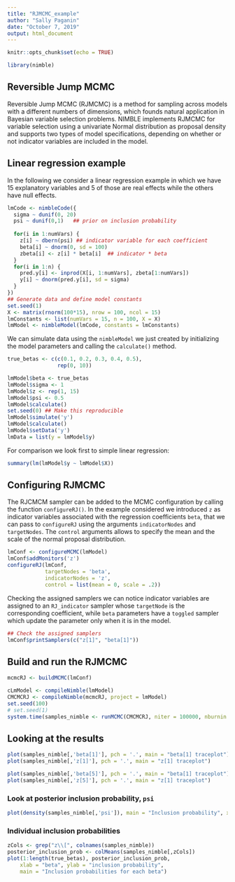 ```yaml
---
title: "RJMCMC_example"
author: "Sally Paganin"
date: "October 7, 2019"
output: html_document
---
```


```r

knitr::opts_chunk$set(echo = TRUE)

library(nimble)
```

## Reversible Jump MCMC
<!-- What is reversible jump and why -->

Reversible Jump MCMC (RJMCMC) is a method for sampling across models with a different numbers of dimensions, which founds natural application in Bayesian variable selection problems.
NIMBLE implements RJMCMC for variable selection using a univariate Normal distribution as proposal density and supports two types of model specifications, depending on whether or not 
indicator variables are included in the model.

<!-- `RJ` sampler takes prior inclusion probabilities and do not support stochastic prior
Refer to the user manual and `help(configure_RJ)`
 -->
## Linear regression example

In the following we consider a linear regression example in which we have $15$ explanatory variables and $5$ of those are real effects while the others have null effects.  


```r
lmCode <- nimbleCode({
  sigma ~ dunif(0, 20)
  psi ~ dunif(0,1)   ## prior on inclusion probability
  
  for(i in 1:numVars) {
    z[i] ~ dbern(psi) ## indicator variable for each coefficient
    beta[i] ~ dnorm(0, sd = 100)  
    zbeta[i] <- z[i] * beta[i]  ## indicator * beta
  }
  for(i in 1:n) {
    pred.y[i] <- inprod(X[i, 1:numVars], zbeta[1:numVars])
    y[i] ~ dnorm(pred.y[i], sd = sigma)
  }
})
## Generate data and define model constants
set.seed(1)
X <- matrix(rnorm(100*15), nrow = 100, ncol = 15)
lmConstants <- list(numVars = 15, n = 100, X = X)
lmModel <- nimbleModel(lmCode, constants = lmConstants)
```



We can simulate data using the `nimbleModel` we just created by initializing the model parameters and calling the `calculate()` method. 

```r
true_betas <- c(c(0.1, 0.2, 0.3, 0.4, 0.5),
                rep(0, 10))

lmModel$beta <- true_betas
lmModel$sigma <- 1
lmModel$z <- rep(1, 15)
lmModel$psi <- 0.5
lmModel$calculate()
set.seed(0) ## Make this reproducible
lmModel$simulate('y')
lmModel$calculate() 
lmModel$setData('y')
lmData = list(y = lmModel$y)

```

For comparison we look first to simple linear regression:

```r
summary(lm(lmModel$y ~ lmModel$X))
```

## Configuring RJMCMC

The RJCMCM sampler can be added to the MCMC configuration by calling the function `configureRJ()`. In the example considered we introduced `z` as indicator variables associated with the regression coefficients `beta`, that we can pass to `configureRJ` using the arguments `indicatorNodes` and `targetNodes`. The `control` arguments allows to specify the mean and the scale of the normal proposal distribution. 

```r
lmConf <- configureMCMC(lmModel)
lmConf$addMonitors('z')
configureRJ(lmConf,
            targetNodes = 'beta',
            indicatorNodes = 'z',
            control = list(mean = 0, scale = .2))
```

Checking the assigned samplers we can notice indicator variables are assigned to an `RJ_indicator` sampler whose `targetNode` is the corresponding coefficient, while `beta` parameters have a `toggled` sampler which update the parameter only when it is in the model. 

```r
## Check the assigned samplers
lmConf$printSamplers(c("z[1]", "beta[1]"))

```

## Build and run the RJMCMC

```r
mcmcRJ <- buildMCMC(lmConf)

cLmModel <- compileNimble(lmModel)
CMCMCRJ <- compileNimble(mcmcRJ, project = lmModel)
set.seed(100)
# set.seed(1)
system.time(samples_nimble <- runMCMC(CMCMCRJ, niter = 100000, nburnin = 10000))
```

## Looking at the results
<!-- post-processing : variables probabilities, model probabilities -->

```r
plot(samples_nimble[,'beta[1]'], pch = '.', main = "beta[1] traceplot")
plot(samples_nimble[,'z[1]'], pch = '.', main = "z[1] traceplot")
```

```r
plot(samples_nimble[,'beta[5]'], pch = '.', main = "beta[1] traceplot")
plot(samples_nimble[,'z[5]'], pch = '.', main = "z[1] traceplot")
```

### Look at posterior inclusion probability, `psi`


```r
plot(density(samples_nimble[,'psi']), main = "Inclusion probability", xlab = "Probability", ylab = "Density")
```

### Individual inclusion probabilities

```r
zCols <- grep("z\\[", colnames(samples_nimble))
posterior_inclusion_prob <- colMeans(samples_nimble[,zCols])
plot(1:length(true_betas), posterior_inclusion_prob, 
	xlab = "beta", ylab = "inclusion probability", 
	main = "Inclusion probabilities for each beta")
```

<!-- ### Model probabilities

```r

binary <- data.table::as.data.table((samples_nimble[, zSamp] != 0)+ 0)

res <- binary[,.N, by=names(binary)]
res <-res[order(N, decreasing = T)]
res[1:5, ]

```
 -->

